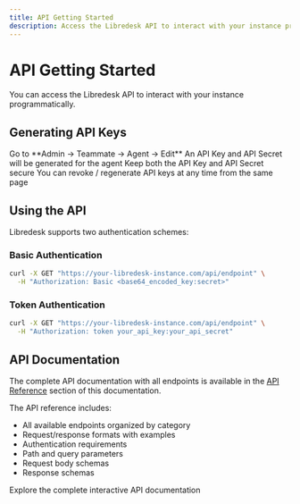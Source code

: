```yaml
---
title: API Getting Started
description: Access the Libredesk API to interact with your instance programmatically
---
```


# API Getting Started

You can access the Libredesk API to interact with your instance programmatically.

## Generating API Keys

<Steps>
  <Step title="Edit agent">
    Go to **Admin → Teammate → Agent → Edit**
  </Step>
  
  <Step title="Generate new API key">
    An API Key and API Secret will be generated for the agent
  </Step>
  
  <Step title="Save the credentials">
    Keep both the API Key and API Secret secure
  </Step>
  
  <Step title="Key management">
    You can revoke / regenerate API keys at any time from the same page
  </Step>
</Steps>

## Using the API

Libredesk supports two authentication schemes:

### Basic Authentication

```bash
curl -X GET "https://your-libredesk-instance.com/api/endpoint" \
  -H "Authorization: Basic <base64_encoded_key:secret>"
```

### Token Authentication

```bash
curl -X GET "https://your-libredesk-instance.com/api/endpoint" \
  -H "Authorization: token your_api_key:your_api_secret"
```

## API Documentation

The complete API documentation with all endpoints is available in the [API Reference](/api-reference/introduction) section of this documentation.

The API reference includes:
- All available endpoints organized by category
- Request/response formats with examples
- Authentication requirements
- Path and query parameters
- Request body schemas
- Response schemas

<Card title="View API Reference" icon="code" href="/api-reference/introduction">
  Explore the complete interactive API documentation
</Card>